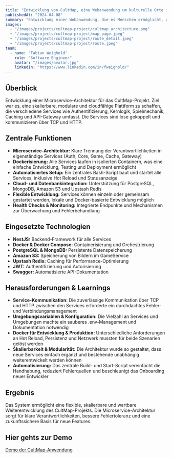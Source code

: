 ---
title: "Entwicklung von CultMap, eine Webanwendung um kulturelle Orte in Sachsen zu entdecken"
publishedAt: "2024-04-08"
summary: "Entwicklung einer Webanwendung, die es Menschen ermöglicht, gezielt kulturelle Locations in Sachsen zu entdecken, privat und öffentlich Bilder zu teilen. Ein weiteres Feature ist das generieren und teilen von Routen."
images:
  - "/images/projects/cultmap-project/cultmap_architecture.png"
  - "/images/projects/cultmap-project/map_page.jpeg"
  - "/images/projects/cultmap-project/route_detail.jpeg"
  - "/images/projects/cultmap-project/route.jpeg"
team:
  - name: "Fabian Weighold"
    role: "Software Engineer"
    avatar: "/images/avatar.jpg"
    linkedIn: "https://www.linkedin.com/in/fweighold/"
---

## Überblick

Entwicklung einer Microservice-Architektur für das CultMap-Projekt. Ziel war es, eine skalierbare, modulare und cloudfähige Plattform zu schaffen, die verschiedene Services wie Authentifizierung, Kernlogik, Spielmechanik, Caching und API-Gateway umfasst. Die Services sind lose gekoppelt und kommunizieren über TCP und HTTP.

## Zentrale Funktionen

- **Microservice-Architektur:** Klare Trennung der Verantwortlichkeiten in eigenständige Services (Auth, Core, Game, Cache, Gateway)
- **Dockerisierung:** Alle Services laufen in isolierten Containern, was eine einfache Entwicklung, Testing und Deployment ermöglicht
- **Automatisiertes Setup:** Ein zentrales Bash-Script baut und startet alle Services, inklusive Hot Reload und Statusanzeige
- **Cloud- und Datenbankintegration:** Unterstützung für PostgreSQL, MongoDB, Amazon S3 und Upstash Redis
- **Flexible Entwicklung:** Services können einzeln oder gemeinsam gestartet werden, lokale und Docker-basierte Entwicklung möglich
- **Health Checks & Monitoring:** Integrierte Endpunkte und Mechanismen zur Überwachung und Fehlerbehandlung

## Eingesetzte Technologien

- **NestJS:** Backend-Framework für alle Services
- **Docker & Docker Compose:** Containerisierung und Orchestrierung
- **PostgreSQL & MongoDB:** Persistente Datenspeicherung
- **Amazon S3:** Speicherung von Bildern im GameService
- **Upstash Redis:** Caching für Performance-Optimierung
- **JWT:** Authentifizierung und Autorisierung
- **Swagger:** Automatisierte API-Dokumentation

## Herausforderungen & Learnings

- **Service-Kommunikation:** Die zuverlässige Kommunikation über TCP und HTTP zwischen den Services erforderte ein durchdachtes Fehler- und Verbindungsmanagement
- **Umgebungsvariablen & Konfiguration:** Die Vielzahl an Services und Umgebungen machte ein sauberes .env-Management und Dokumentation notwendig
- **Docker für Entwicklung & Produktion:** Unterschiedliche Anforderungen an Hot Reload, Persistenz und Netzwerk mussten für beide Szenarien gelöst werden
- **Skalierbarkeit & Modularität:** Die Architektur wurde so gestaltet, dass neue Services einfach ergänzt und bestehende unabhängig weiterentwickelt werden können
- **Automatisierung:** Das zentrale Build- und Start-Script vereinfacht die Handhabung, reduziert Fehlerquellen und beschleunigt das Onboarding neuer Entwickler

## Ergebnis

Das System ermöglicht eine flexible, skalierbare und wartbare Weiterentwicklung des CultMap-Projekts. Die Microservice-Architektur sorgt für klare Verantwortlichkeiten, bessere Fehlertoleranz und eine zukunftssichere Basis für neue Features.

## Hier gehts zur Demo

[Demo der CultMap-Anwendung](https://cult-mapfrontend.vercel.app/auth)